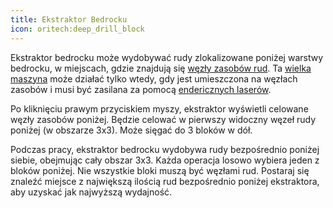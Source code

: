 ```yaml
---
title: Ekstraktor Bedrocku
icon: oritech:deep_drill_block
---
```


<center>
<ModAsset location="oritech:area/bedrock_extraction" width={800} />
</center>

Ekstraktor bedrocku może wydobywać rudy zlokalizowane poniżej warstwy bedrocku, w miejscach, gdzie znajdują się [węzły zasobów rud](../resources/resource_node).
Ta [wielka maszyna](../processing/multiblocks) może działać tylko wtedy, gdy jest umieszczona na węzłach zasobów i musi być zasilana za pomocą [endericznych laserów](../interaction/enderic_laser).

Po kliknięciu prawym przyciskiem myszy, ekstraktor wyświetli celowane węzły zasobów poniżej. Będzie celować w pierwszy widoczny węzeł rudy poniżej (w obszarze 3x3). Może sięgać do 3 bloków w dół.

Podczas pracy, ekstraktor bedrocku wydobywa rudy bezpośrednio poniżej siebie, obejmując cały obszar 3x3. Każda operacja losowo wybiera jeden z bloków poniżej. Nie wszystkie bloki muszą być węzłami rud.
Postaraj się znaleźć miejsce z największą ilością rud bezpośrednio poniżej ekstraktora, aby uzyskać jak najwyższą wydajność.
